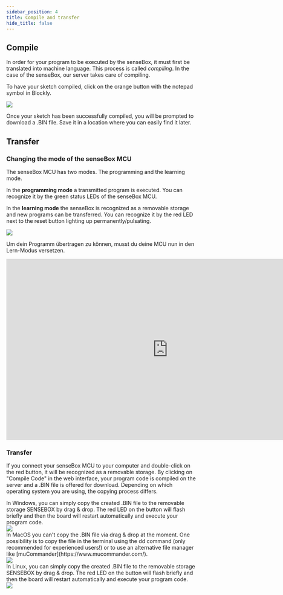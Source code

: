 ```yaml
---
sidebar_position: 4
title: Compile and transfer
hide_title: false
---
```




## Compile
In order for your program to be executed by the senseBox, it must first be translated into machine language.
This process is called _compiling_. In the case of the senseBox, our server takes care of compiling.

To have your sketch compiled, click on the orange button with the notepad symbol in Blockly.

![](/img/blockly-bilder/kompilieren/kompilieren.png)

Once your sketch has been successfully compiled, you will be prompted to download a .BIN file.
Save it in a location where you can easily find it later.

## Transfer 


### Changing the mode of the senseBox MCU
The senseBox MCU has two modes. The programming and the learning mode.

In the **programming mode** a transmitted program is executed. You can recognize it by the green status LEDs of the senseBox MCU.

In the **learning mode** the senseBox is recognized as a removable storage and new programs can be transferred. 
You can recognize it by the red LED next to the reset button lighting up permanently/pulsating.

![](/img/en/mcu/mcu-modus.png)

Um dein Programm übertragen zu können, musst du deine MCU nun in den Lern-Modus versetzen. 
<div className="flex justify-center">
<iframe width="853" height="480" src="https://www.youtube.com/embed/jzlOJ7Zuqqw" frameborder="0" allow="accelerometer; autoplay; encrypted-media; gyroscope; picture-in-picture" allowfullscreen></iframe>
</div>

### Transfer 
If you connect your senseBox MCU to your computer and double-click on the red button, it will be recognized as a removable storage.
By clicking on "Compile Code" in the web interface, your program code is compiled on the server and a .BIN file is offered for download. 
Depending on which operating system you are using, the copying process differs.

<Tabs>
    <TabItem value="windows" label="Windows">
    In Windows, you can simply copy the created .BIN file to the removable storage SENSEBOX by drag & drop. 
    The red LED on the button will flash briefly and then the board will restart automatically and execute your program code.
    <div className="flex justify-center">
        <img src={copyToMCUGif} />
    </div>
    </TabItem>
    <TabItem value="macos" label="MacOS">
    In MacOS you can't copy the .BIN file via drag & drop at the moment. 
    One possibility is to copy the file in the terminal using the dd command (only recommended for experienced users!) or to use an alternative file manager like [muCommander](https://www.mucommander.com/).
    <div className="flex justify-center">
        <img src={copyToMCUGifMac} />
    </div>
    </TabItem>
    <TabItem value="linux" label="Linux">
    In Linux, you can simply copy the created .BIN file to the removable storage SENSEBOX by drag & drop.
    The red LED on the button will flash briefly and then the board will restart automatically and execute your program code.
    <div className="flex justify-center">
        <img src={copyToMCUGif} />
    </div>
    </TabItem>
</Tabs>
